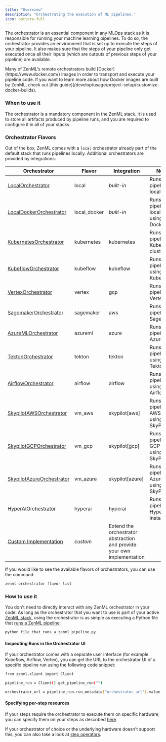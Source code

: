 ```yaml
---
title: "Overview"
description: "Orchestrating the execution of ML pipelines."
icon: battery-full
---
```


The orchestrator is an essential component in any MLOps stack as it is responsible for running your machine learning pipelines. To do so, the orchestrator provides an environment that is set up to execute the steps of your pipeline. It also makes sure that the steps of your pipeline only get executed once all their inputs (which are outputs of previous steps of your pipeline) are available.

<Info>
  Many of ZenML's remote orchestrators build [Docker](https://www.docker.com/) images in order to transport and execute your pipeline code. If you want to learn more about how Docker images are built by ZenML, check out [this guide](/develop/usage/project-setup/customize-docker-builds).
</Info>

### When to use it

The orchestrator is a mandatory component in the ZenML stack. It is used to store all artifacts produced by pipeline runs, and you are required to configure it in all of your stacks.

### Orchestrator Flavors

Out of the box, ZenML comes with a `local` orchestrator already part of the default stack that runs pipelines locally. Additional orchestrators are provided by integrations:

| Orchestrator                                                             | Flavor        | Integration                                                             | Notes                                           |
| ------------------------------------------------------------------------ | ------------- | ----------------------------------------------------------------------- | ----------------------------------------------- |
| [LocalOrchestrator](/develop/stack-components/orchestrators/local)               | local         | _built-in_                                                              | Runs your pipelines locally.                    |
| [LocalDockerOrchestrator](/develop/stack-components/orchestrators/local-docker)  | local\_docker | _built-in_                                                              | Runs your pipelines locally using Docker.       |
| [KubernetesOrchestrator](/develop/stack-components/orchestrators/kubernetes)     | kubernetes    | kubernetes                                                              | Runs your pipelines in Kubernetes clusters.     |
| [KubeflowOrchestrator](/develop/stack-components/orchestrators/kubeflow)         | kubeflow      | kubeflow                                                                | Runs your pipelines using Kubeflow.             |
| [VertexOrchestrator](/develop/stack-components/orchestrators/vertex)             | vertex        | gcp                                                                     | Runs your pipelines in Vertex AI.               |
| [SagemakerOrchestrator](/develop/stack-components/orchestrators/sagemaker)       | sagemaker     | aws                                                                     | Runs your pipelines in Sagemaker.               |
| [AzureMLOrchestrator](/develop/stack-components/orchestrators/azureml)           | azureml       | azure                                                                   | Runs your pipelines in AzureML.                 |
| [TektonOrchestrator](/develop/stack-components/orchestrators/tekton)             | tekton        | tekton                                                                  | Runs your pipelines using Tekton.               |
| [AirflowOrchestrator](/develop/stack-components/orchestrators/airflow)           | airflow       | airflow                                                                 | Runs your pipelines using Airflow.              |
| [SkypilotAWSOrchestrator](/develop/stack-components/orchestrators/skypilot-vm)   | vm\_aws       | skypilot\[aws\]                                                         | Runs your pipelines in AWS VMs using SkyPilot   |
| [SkypilotGCPOrchestrator](/develop/stack-components/orchestrators/skypilot-vm)   | vm\_gcp       | skypilot\[gcp\]                                                         | Runs your pipelines in GCP VMs using SkyPilot   |
| [SkypilotAzureOrchestrator](/develop/stack-components/orchestrators/skypilot-vm) | vm\_azure     | skypilot\[azure\]                                                       | Runs your pipelines in Azure VMs using SkyPilot |
| [HyperAIOrchestrator](/develop/stack-components/orchestrators/hyperai)           | hyperai       | hyperai                                                                 | Runs your pipeline in HyperAI.ai instances.     |
| [Custom Implementation](/develop/stack-components/orchestrators/custom)          | _custom_      | Extend the orchestrator abstraction and provide your own implementation |                                                 |

If you would like to see the available flavors of orchestrators, you can use the command:

```bash
zenml orchestrator flavor list
```

### How to use it

You don't need to directly interact with any ZenML orchestrator in your code. As long as the orchestrator that you want to use is part of your active [ZenML stack](/develop/user-guide/guides/production-guide/understand-stacks), using the orchestrator is as simple as executing a Python file that [runs a ZenML pipeline](https://github.com/zenml-io/zenml/blob/release/0.66.0/docs/book/versions/0.66.0/user-guide/starter-guide/starter-guide.md):

```bash
python file_that_runs_a_zenml_pipeline.py
```

#### Inspecting Runs in the Orchestrator UI

If your orchestrator comes with a separate user interface (for example Kubeflow, Airflow, Vertex), you can get the URL to the orchestrator UI of a specific pipeline run using the following code snippet:

```bash
from zenml.client import Client

pipeline_run = Client().get_pipeline_run("")

orchestrator_url = pipeline_run.run_metadata["orchestrator_url"].value
```

#### Specifying per-step resources

If your steps require the orchestrator to execute them on specific hardware, you can specify them on your steps as described [here](/develop/usage/project-setup/use-configuration-files/runtime-configuration).

If your orchestrator of choice or the underlying hardware doesn't support this, you can also take a look at [step operators](/develop/stack-components/step-operators).

